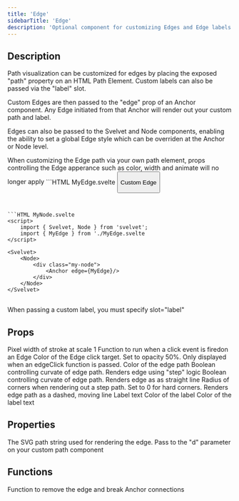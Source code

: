 ```yaml
---
title: 'Edge'
sidebarTitle: 'Edge'
description: 'Optional component for customizing Edges and Edge labels'
---
```


## Description

Path visualization can be customized for edges by placing the exposed "path" property on an HTML Path Element. Custom labels can also be passed via the "label" slot.

Custom Edges are then passed to the "edge" prop of an Anchor component. Any Edge initiated from that Anchor will render out your custom path and label.

Edges can also be passed to the Svelvet and Node components, enabling the ability to set a global Edge style which can be overriden at the Anchor or Node level.

<Warning>
  When customizing the Edge path via your own path element, props controlling
  the Edge apperance such as color, width and animate will no longer apply
</Warning>

<CodeGroup>
```HTML MyEdge.svelte
<script>
	import { Edge } from 'svelvet';
</script>

<Edge let:path let:destroy step>
  <path d={path} />
  <button on:click={destroy} slot="label">
    <p>Custom Edge</p>
  </button>
</Edge>

<style>
	path {
		stroke: rgb(246, 231, 20);
		stroke-width: 4px;
	}
</style>

````


```HTML MyNode.svelte
<script>
	import { Svelvet, Node } from 'svelvet';
    import { MyEdge } from './MyEdge.svelte
</script>

<Svelvet>
    <Node>
        <div class="my-node">
            <Anchor edge={MyEdge}/>
        </div>
    </Node>
</Svelvet>
````

</CodeGroup>

##

<Info>When passing a custom label, you must specify slot="label"</Info>

## Props

<ResponseField name="width" type="number" default="2">
  Pixel width of stroke at scale 1
</ResponseField>
<ResponseField name="edgeClick" type="(() => void) | null" default="null">
  Function to run when a click event is firedon an Edge
</ResponseField>
<ResponseField name="targetColor" type="CSSColorString">
  Color of the Edge click target. Set to opacity 50%. Only displayed when an
  edgeClick function is passed.
</ResponseField>
<ResponseField name="color" type="CSS Color String" default="theme dependent">
  Color of the edge path
</ResponseField>
<ResponseField name="straight" type="boolean" default="false">
  Boolean controlling curvate of edge path. Renders edge using "step" logic
</ResponseField>

<ResponseField name="step" type="CSS Color String" default="false">
  Boolean controlling curvate of edge path. Renders edge as as straight line
</ResponseField>
<ResponseField name="cornerRadius" type="number" default="8">
  Radius of corners when rendering out a step path. Set to 0 for hard corners.
</ResponseField>
<ResponseField name="animate" type="boolean" default="false">
  Renders edge path as a dashed, moving line
</ResponseField>
<ResponseField name="label" type="string">
  Label text
</ResponseField>
<ResponseField
  name="labelColor"
  type="CSS Color String"
  default="theme dependent"
>
  Color of the label
</ResponseField>
<ResponseField
  name="textColor"
  type="CSS Color String"
  default="theme dependent"
>
  Color of the label text
</ResponseField>

## Properties

<ResponseField name="let:path" type="string">
  The SVG path string used for rendering the edge. Pass to the "d" parameter on
  your custom path component
</ResponseField>

## Functions

<ResponseField name="let:destroy" type="function">
  Function to remove the edge and break Anchor connections
</ResponseField>
